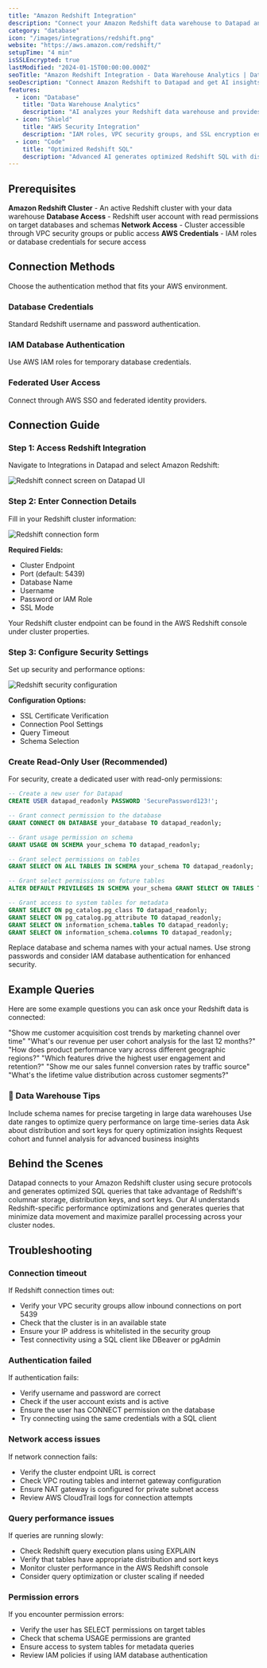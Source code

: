 ```yaml
---
title: "Amazon Redshift Integration"
description: "Connect your Amazon Redshift data warehouse to Datapad and get AI-powered insights that transform analytics into growth acceleration strategies."
category: "database"
icon: "/images/integrations/redshift.png"
website: "https://aws.amazon.com/redshift/"
setupTime: "4 min"
isSSLEncrypted: true
lastModified: "2024-01-15T00:00:00.000Z"
seoTitle: "Amazon Redshift Integration - Data Warehouse Analytics | Datapad"
seoDescription: "Connect Amazon Redshift to Datapad and get AI insights from your data warehouse with natural language queries and automatic optimization."
features:
  - icon: "Database"
    title: "Data Warehouse Analytics"
    description: "AI analyzes your Redshift data warehouse and provides instant insights from massive datasets with optimized columnar storage queries."
  - icon: "Shield"
    title: "AWS Security Integration"
    description: "IAM roles, VPC security groups, and SSL encryption ensure your Redshift data warehouse remains secure and compliant."
  - icon: "Code"
    title: "Optimized Redshift SQL"
    description: "Advanced AI generates optimized Redshift SQL with distribution keys, sort keys, and columnar storage considerations."
---
```


## Prerequisites

<FeatureItem>**Amazon Redshift Cluster** - An active Redshift cluster with your data warehouse</FeatureItem>
<FeatureItem>**Database Access** - Redshift user account with read permissions on target databases and schemas</FeatureItem>
<FeatureItem>**Network Access** - Cluster accessible through VPC security groups or public access</FeatureItem>
<FeatureItem>**AWS Credentials** - IAM roles or database credentials for secure access</FeatureItem>

## Connection Methods

Choose the authentication method that fits your AWS environment.

### Database Credentials
Standard Redshift username and password authentication.

### IAM Database Authentication
Use AWS IAM roles for temporary database credentials.

### Federated User Access
Connect through AWS SSO and federated identity providers.

## Connection Guide

### Step 1: Access Redshift Integration

Navigate to Integrations in Datapad and select Amazon Redshift:

![Redshift connect screen on Datapad UI](/images/docs/redshift-connect.png)

### Step 2: Enter Connection Details

Fill in your Redshift cluster information:

![Redshift connection form](/images/docs/redshift-form.png)

**Required Fields:**
- Cluster Endpoint
- Port (default: 5439)
- Database Name
- Username
- Password or IAM Role
- SSL Mode

<StepItem>Your Redshift cluster endpoint can be found in the AWS Redshift console under cluster properties.</StepItem>

### Step 3: Configure Security Settings

Set up security and performance options:

![Redshift security configuration](/images/docs/redshift-security.png)

**Configuration Options:**
- SSL Certificate Verification
- Connection Pool Settings
- Query Timeout
- Schema Selection

### Create Read-Only User (Recommended)

For security, create a dedicated user with read-only permissions:

```sql
-- Create a new user for Datapad
CREATE USER datapad_readonly PASSWORD 'SecurePassword123!';

-- Grant connect permission to the database
GRANT CONNECT ON DATABASE your_database TO datapad_readonly;

-- Grant usage permission on schema
GRANT USAGE ON SCHEMA your_schema TO datapad_readonly;

-- Grant select permissions on tables
GRANT SELECT ON ALL TABLES IN SCHEMA your_schema TO datapad_readonly;

-- Grant select permissions on future tables
ALTER DEFAULT PRIVILEGES IN SCHEMA your_schema GRANT SELECT ON TABLES TO datapad_readonly;

-- Grant access to system tables for metadata
GRANT SELECT ON pg_catalog.pg_class TO datapad_readonly;
GRANT SELECT ON pg_catalog.pg_attribute TO datapad_readonly;
GRANT SELECT ON information_schema.tables TO datapad_readonly;
GRANT SELECT ON information_schema.columns TO datapad_readonly;
```

<WarningItem>Replace database and schema names with your actual names. Use strong passwords and consider IAM database authentication for enhanced security.</WarningItem>

## Example Queries

Here are some example questions you can ask once your Redshift data is connected:

<StepItem>"Show me customer acquisition cost trends by marketing channel over time"</StepItem>
<StepItem>"What's our revenue per user cohort analysis for the last 12 months?"</StepItem>
<StepItem>"How does product performance vary across different geographic regions?"</StepItem>
<StepItem>"Which features drive the highest user engagement and retention?"</StepItem>
<StepItem>"Show me our sales funnel conversion rates by traffic source"</StepItem>
<StepItem>"What's the lifetime value distribution across customer segments?"</StepItem>

### 💬 Data Warehouse Tips

<TipItem>Include schema names for precise targeting in large data warehouses</TipItem>
<TipItem>Use date ranges to optimize query performance on large time-series data</TipItem>
<TipItem>Ask about distribution and sort keys for query optimization insights</TipItem>
<TipItem>Request cohort and funnel analysis for advanced business insights</TipItem>

## Behind the Scenes

Datapad connects to your Amazon Redshift cluster using secure protocols and generates optimized SQL queries that take advantage of Redshift's columnar storage, distribution keys, and sort keys. Our AI understands Redshift-specific performance optimizations and generates queries that minimize data movement and maximize parallel processing across your cluster nodes.

## Troubleshooting

### Connection timeout
If Redshift connection times out:
- Verify your VPC security groups allow inbound connections on port 5439
- Check that the cluster is in an available state
- Ensure your IP address is whitelisted in the security group
- Test connectivity using a SQL client like DBeaver or pgAdmin

### Authentication failed
If authentication fails:
- Verify username and password are correct
- Check if the user account exists and is active
- Ensure the user has CONNECT permission on the database
- Try connecting using the same credentials with a SQL client

### Network access issues
If network connection fails:
- Verify the cluster endpoint URL is correct
- Check VPC routing tables and internet gateway configuration
- Ensure NAT gateway is configured for private subnet access
- Review AWS CloudTrail logs for connection attempts

### Query performance issues
If queries are running slowly:
- Check Redshift query execution plans using EXPLAIN
- Verify that tables have appropriate distribution and sort keys
- Monitor cluster performance in the AWS Redshift console
- Consider query optimization or cluster scaling if needed

### Permission errors
If you encounter permission errors:
- Verify the user has SELECT permissions on target tables
- Check that schema USAGE permissions are granted
- Ensure access to system tables for metadata queries
- Review IAM policies if using IAM database authentication
